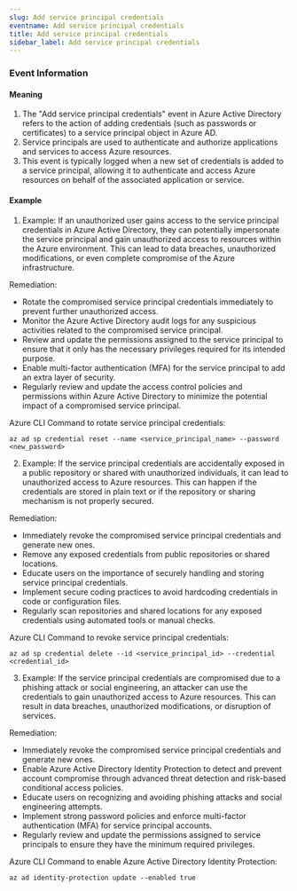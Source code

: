 ```yaml
--- 
slug: Add service principal credentials
eventname: Add service principal credentials
title: Add service principal credentials
sidebar_label: Add service principal credentials
---
```

                       

### Event Information

#### Meaning

1. The "Add service principal credentials" event in Azure Active Directory refers to the action of adding credentials (such as passwords or certificates) to a service principal object in Azure AD.
2. Service principals are used to authenticate and authorize applications and services to access Azure resources.
3. This event is typically logged when a new set of credentials is added to a service principal, allowing it to authenticate and access Azure resources on behalf of the associated application or service.

#### Example

1. Example: If an unauthorized user gains access to the service principal credentials in Azure Active Directory, they can potentially impersonate the service principal and gain unauthorized access to resources within the Azure environment. This can lead to data breaches, unauthorized modifications, or even complete compromise of the Azure infrastructure.

Remediation:
- Rotate the compromised service principal credentials immediately to prevent further unauthorized access.
- Monitor the Azure Active Directory audit logs for any suspicious activities related to the compromised service principal.
- Review and update the permissions assigned to the service principal to ensure that it only has the necessary privileges required for its intended purpose.
- Enable multi-factor authentication (MFA) for the service principal to add an extra layer of security.
- Regularly review and update the access control policies and permissions within Azure Active Directory to minimize the potential impact of a compromised service principal.

Azure CLI Command to rotate service principal credentials:
```
az ad sp credential reset --name <service_principal_name> --password <new_password>
```

2. Example: If the service principal credentials are accidentally exposed in a public repository or shared with unauthorized individuals, it can lead to unauthorized access to Azure resources. This can happen if the credentials are stored in plain text or if the repository or sharing mechanism is not properly secured.

Remediation:
- Immediately revoke the compromised service principal credentials and generate new ones.
- Remove any exposed credentials from public repositories or shared locations.
- Educate users on the importance of securely handling and storing service principal credentials.
- Implement secure coding practices to avoid hardcoding credentials in code or configuration files.
- Regularly scan repositories and shared locations for any exposed credentials using automated tools or manual checks.

Azure CLI Command to revoke service principal credentials:
```
az ad sp credential delete --id <service_principal_id> --credential <credential_id>
```

3. Example: If the service principal credentials are compromised due to a phishing attack or social engineering, an attacker can use the credentials to gain unauthorized access to Azure resources. This can result in data breaches, unauthorized modifications, or disruption of services.

Remediation:
- Immediately revoke the compromised service principal credentials and generate new ones.
- Enable Azure Active Directory Identity Protection to detect and prevent account compromise through advanced threat detection and risk-based conditional access policies.
- Educate users on recognizing and avoiding phishing attacks and social engineering attempts.
- Implement strong password policies and enforce multi-factor authentication (MFA) for service principal accounts.
- Regularly review and update the permissions assigned to service principals to ensure they have the minimum required privileges.

Azure CLI Command to enable Azure Active Directory Identity Protection:
```
az ad identity-protection update --enabled true
```

 